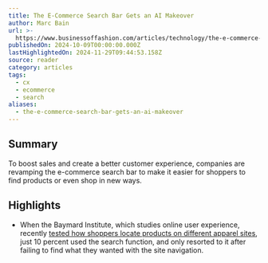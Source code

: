 ```yaml
---
title: The E-Commerce Search Bar Gets an AI Makeover
author: Marc Bain
url: >-
  https://www.businessoffashion.com/articles/technology/the-e-commerce-search-bar-gets-an-ai-makeover/?utm_source=newsletter_technology&utm_medium=email&utm_campaign=Technology_091024&utm_content=intro
publishedOn: 2024-10-09T00:00:00.000Z
lastHighlightedOn: 2024-11-29T09:44:53.158Z
source: reader
category: articles
tags:
  - cx
  - ecommerce
  - search
aliases:
  - the-e-commerce-search-bar-gets-an-ai-makeover
---
```

## Summary

To boost sales and create a better customer experience, companies are revamping the e-commerce search bar to make it easier for shoppers to find products or even shop in new ways.

## Highlights
- When the Baymard Institute, which studies online user experience, recently [tested how shoppers locate products on different apparel sites](https://baymard.com/blog/apparel-search), just 10 percent used the search function, and only resorted to it after failing to find what they wanted with the site navigation.

